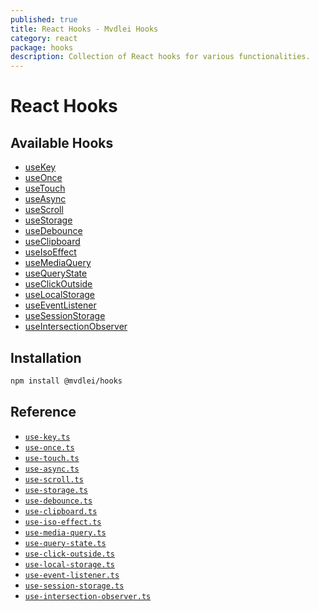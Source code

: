 ```yaml
---
published: true
title: React Hooks - Mvdlei Hooks
category: react
package: hooks
description: Collection of React hooks for various functionalities.
---
```


# React Hooks

## Available Hooks

- [useKey](/react/hooks/use-key)
- [useOnce](/react/hooks/use-once)
- [useTouch](/react/hooks/use-touch)
- [useAsync](/react/hooks/use-async)
- [useScroll](/react/hooks/use-scroll)
- [useStorage](/react/hooks/use-storage)
- [useDebounce](/react/hooks/use-debounce)
- [useClipboard](/react/hooks/use-clipboard)
- [useIsoEffect](/react/hooks/use-iso-effect)
- [useMediaQuery](/react/hooks/use-media-query)
- [useQueryState](/react/hooks/use-query-state)
- [useClickOutside](/react/hooks/use-click-outside)
- [useLocalStorage](/react/hooks/use-local-storage)
- [useEventListener](/react/hooks/use-event-listener)
- [useSessionStorage](/react/hooks/use-session-storage)
- [useIntersectionObserver](/react/hooks/use-intersection-observer)

## Installation

```bash
npm install @mvdlei/hooks
```

## Reference

- [`use-key.ts`](https://github.com/m10rten/suite/tree/main/packages/hooks/src/use-key.ts)
- [`use-once.ts`](https://github.com/m10rten/suite/tree/main/packages/hooks/src/use-once.ts)
- [`use-touch.ts`](https://github.com/m10rten/suite/tree/main/packages/hooks/src/use-touch.ts)
- [`use-async.ts`](https://github.com/m10rten/suite/tree/main/packages/hooks/src/use-async.ts)
- [`use-scroll.ts`](https://github.com/m10rten/suite/tree/main/packages/hooks/src/use-scroll.ts)
- [`use-storage.ts`](https://github.com/m10rten/suite/tree/main/packages/hooks/src/use-storage.ts)
- [`use-debounce.ts`](https://github.com/m10rten/suite/tree/main/packages/hooks/src/use-debounce.ts)
- [`use-clipboard.ts`](https://github.com/m10rten/suite/tree/main/packages/hooks/src/use-clipboard.ts)
- [`use-iso-effect.ts`](https://github.com/m10rten/suite/tree/main/packages/hooks/src/use-iso-effect.ts)
- [`use-media-query.ts`](https://github.com/m10rten/suite/tree/main/packages/hooks/src/use-media-query.ts)
- [`use-query-state.ts`](https://github.com/m10rten/suite/tree/main/packages/hooks/src/use-query-state.ts)
- [`use-click-outside.ts`](https://github.com/m10rten/suite/tree/main/packages/hooks/src/use-click-outside.ts)
- [`use-local-storage.ts`](https://github.com/m10rten/suite/tree/main/packages/hooks/src/use-local-storage.ts)
- [`use-event-listener.ts`](https://github.com/m10rten/suite/tree/main/packages/hooks/src/use-event-listener.ts)
- [`use-session-storage.ts`](https://github.com/m10rten/suite/tree/main/packages/hooks/src/use-session-storage.ts)
- [`use-intersection-observer.ts`](https://github.com/m10rten/suite/tree/main/packages/hooks/src/use-intersection-observer.ts)

